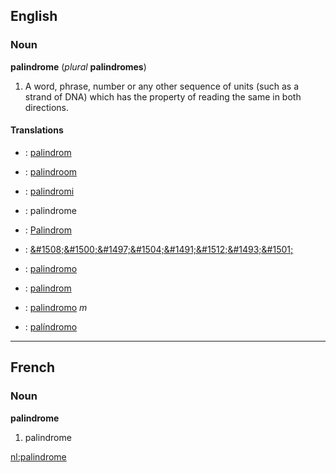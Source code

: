 ==English==
===Noun===
'''palindrome''' (''plural'' '''palindromes''')

#A word, phrase, number or any other sequence of units (such as a strand of DNA) which has the property of reading the same in both directions.

====Translations====
*{{da}}: [[palindrom]]
*{{nl}}: [[palindroom]] {{n}}
*{{fi}}: [[palindromi]]
*{{fr}}: palindrome {{m}}
*{{de}}: [[Palindrom]] {{n}}
*{{he}}: [[&#1508;&#1500;&#1497;&#1504;&#1491;&#1512;&#1493;&#1501;]]
*{{it}}: [[palindromo]] {{m}}
*{{pl}}: [[palindrom]]
*{{ra}}: [[palindromo]] ''m''
*{{es}}: [[palíndromo]]
----
==French==
===Noun===
'''palindrome''' {{m}}

#palindrome

[[nl:palindrome]]